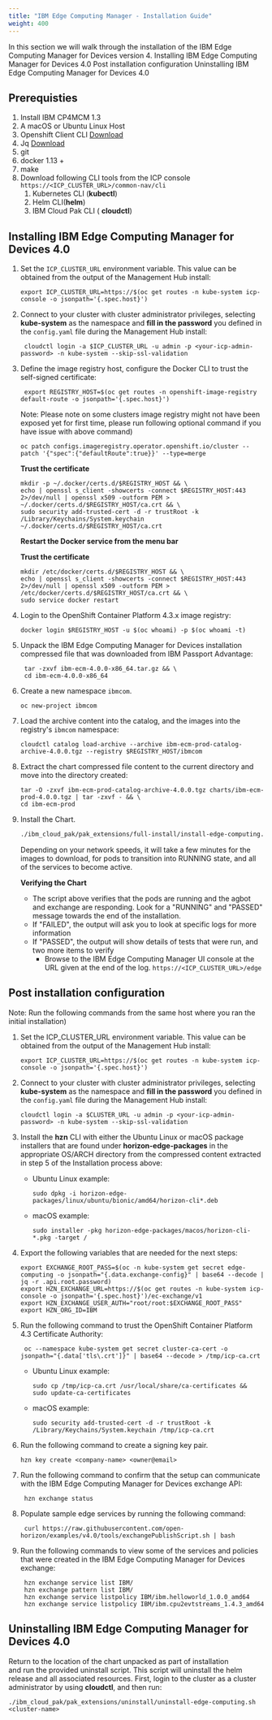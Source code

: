 ```yaml
---
title: "IBM Edge Computing Manager - Installation Guide"
weight: 400
---
```


<PageDescription>
In this section we will walk through the installation of the IBM 
Edge Computing Manager for Devices version 4. 
</PageDescription>

<AnchorLinks>
  <AnchorLink>Installing IBM Edge Computing Manager for Devices 4.0</AnchorLink>
  <AnchorLink>Post installation configuration</AnchorLink>
  <AnchorLink>Uninstalling IBM Edge Computing Manager for Devices 4.0</AnchorLink>
</AnchorLinks>

## Prerequisties

<ul>
</ul>

1. Install IBM CP4MCM 1.3
2. A macOS or Ubuntu Linux Host
3. Openshift Client CLI [Download](https://mirror.openshift.com/pub/openshift-v4/clients/ocp/latest-4.3/)
4. Jq [Download](https://stedolan.github.io/jq/download/)
5. git
6. docker 1.13 +
7. make
8. Download following CLI tools from the ICP console 
`https://<ICP_CLUSTER_URL>/common-nav/cli`
   1. Kubernetes CLI (**kubectl**)
   2. Helm CLI(**helm**)
   3. IBM Cloud Pak CLI ( **cloudctl**)

## Installing IBM Edge Computing Manager for Devices 4.0

<ul>
</ul>

1. Set the `ICP_CLUSTER_URL` environment variable. This value can be 
obtained from the output of the Management Hub install:

   ```shell
   export ICP_CLUSTER_URL=https://$(oc get routes -n kube-system icp-console -o jsonpath='{.spec.host}')
   ```

2. Connect to your cluster with cluster administrator privileges, 
selecting **kube-system** as the namespace and 
**fill in the password** you defined in the `config.yaml` file during the 
Management Hub install:

   ```shell
    cloudctl login -a $ICP_CLUSTER_URL -u admin -p <your-icp-admin-password> -n kube-system --skip-ssl-validation
   ```

3. Define the image registry host, configure the Docker CLI to trust 
the self-signed certificate: 

   ```shell
    export REGISTRY_HOST=$(oc get routes -n openshift-image-registry default-route -o jsonpath='{.spec.host}')
   ```

   <InlineNotification>
   Note: Please note on some clusters image registry might not have been exposed yet for first time, please run following optional command if you have issue with above command)
   </InlineNotification>

   ```shell
   oc patch configs.imageregistry.operator.openshift.io/cluster --patch '{"spec":{"defaultRoute":true}}' --type=merge
   ```

   <Tabs>

   <Tab label="For MacOS">

   **Trust the certificate**

   ```
   mkdir -p ~/.docker/certs.d/$REGISTRY_HOST && \
   echo | openssl s_client -showcerts -connect $REGISTRY_HOST:443 2>/dev/null | openssl x509 -outform PEM > ~/.docker/certs.d/$REGISTRY_HOST/ca.crt && \
   sudo security add-trusted-cert -d -r trustRoot -k /Library/Keychains/System.keychain ~/.docker/certs.d/$REGISTRY_HOST/ca.crt
   ```
    
   **Restart the Docker service from the menu bar**

   </Tab>
   
   <Tab label="For Ubuntu">

   **Trust the certificate**

   ```
   mkdir /etc/docker/certs.d/$REGISTRY_HOST && \
   echo | openssl s_client -showcerts -connect $REGISTRY_HOST:443 2>/dev/null | openssl x509 -outform PEM > /etc/docker/certs.d/$REGISTRY_HOST/ca.crt && \
   sudo service docker restart
   ```
    
   </Tab>

   </Tabs>

4. Login to the OpenShift Container Platform 4.3.x image registry:

   ```shell
   docker login $REGISTRY_HOST -u $(oc whoami) -p $(oc whoami -t)
   ```

5. Unpack the IBM Edge Computing Manager for Devices installation 
compressed file that was downloaded from IBM Passport Advantage:

   ```shell
    tar -zxvf ibm-ecm-4.0.0-x86_64.tar.gz && \
    cd ibm-ecm-4.0.0-x86_64
   ```

6. Create a new namespace `ibmcom`.

   ```shell
   oc new-project ibmcom
   ```

7. Load the archive content into the catalog, and the images into 
the registry's `ibmcom` namespace:

   ```shell
   cloudctl catalog load-archive --archive ibm-ecm-prod-catalog-archive-4.0.0.tgz --registry $REGISTRY_HOST/ibmcom
   ```

8. Extract the chart compressed file content to the current directory 
and move into the directory created:

   ```shell
   tar -O -zxvf ibm-ecm-prod-catalog-archive-4.0.0.tgz charts/ibm-ecm-prod-4.0.0.tgz | tar -zxvf - && \
   cd ibm-ecm-prod
   ```

9. Install the Chart.

   ```bash
   ./ibm_cloud_pak/pak_extensions/full-install/install-edge-computing.sh
   ```

   <InlineNotification>
   Depending on your network speeds, it will take a  few minutes for the images to download, for pods to transition into  RUNNING state, and all of the services to become active.
   </InlineNotification>

   **Verifying the Chart**

   - The script above verifies that the pods are running and the  agbot and exchange are responding. Look for a "RUNNING" and "PASSED"  message towards the end of the installation.
   - If "FAILED", the output will ask you to look at specific logs for more information
   - If "PASSED", the output will show details of tests that were run, and two more items to verify          
     - Browse to the IBM Edge Computing Manager UI console at the 
     URL given at the end of the log. `https://<ICP_CLUSTER_URL>/edge`

## Post installation configuration

<InlineNotification>
Note: Run the following commands from the same host where you ran the initial installation)
</InlineNotification>

<ul>
</ul>

1. Set the ICP_CLUSTER_URL environment variable. This value can be 
obtained from the output of the Management Hub install:

   ```shell
   export ICP_CLUSTER_URL=https://$(oc get routes -n kube-system icp-console -o jsonpath='{.spec.host}')
   ```

2. Connect to your cluster with cluster administrator privileges, 
selecting **kube-system** as the namespace and 
**fill in the password** you defined in the `config.yaml` file during the 
Management Hub install:

   ```shell
   cloudctl login -a $CLUSTER_URL -u admin -p <your-icp-admin-password> -n kube-system --skip-ssl-validation
   ```

3. Install the **hzn** CLI with either the Ubuntu Linux or macOS package installers that are found under **horizon-edge-packages** in the appropriate OS/ARCH directory from the compressed content extracted in step 5 of the Installation process above:

   - Ubuntu Linux example:

     ```shell
     sudo dpkg -i horizon-edge-packages/linux/ubuntu/bionic/amd64/horizon-cli*.deb
     ```

   - macOS example:

     ```shell
     sudo installer -pkg horizon-edge-packages/macos/horizon-cli-*.pkg -target /
     ```

4. Export the following variables that are needed for the next steps:

   ```shell
   export EXCHANGE_ROOT_PASS=$(oc -n kube-system get secret edge-computing -o jsonpath="{.data.exchange-config}" | base64 --decode | jq -r .api.root.password)
   export HZN_EXCHANGE_URL=https://$(oc get routes -n kube-system icp-console -o jsonpath='{.spec.host}')/ec-exchange/v1
   export HZN_EXCHANGE_USER_AUTH="root/root:$EXCHANGE_ROOT_PASS"
   export HZN_ORG_ID=IBM
   ```

5. Run the following command to trust the OpenShift Container Platform 4.3 Certificate Authority:

   ```shell
    oc --namespace kube-system get secret cluster-ca-cert -o jsonpath="{.data['tls\.crt']}" | base64 --decode > /tmp/icp-ca.crt
   ```

   - Ubuntu Linux example:

     ```shell
     sudo cp /tmp/icp-ca.crt /usr/local/share/ca-certificates && sudo update-ca-certificates
     ```

   - macOS example:

     ```shell
     sudo security add-trusted-cert -d -r trustRoot -k /Library/Keychains/System.keychain /tmp/icp-ca.crt
     ```

6. Run the following command to create a signing key pair.

   ```shell
   hzn key create <company-name> <owner@email>
   ```

7. Run the following command to confirm that the setup can communicate with the IBM Edge Computing Manager for Devices exchange API:

   ```shell
    hzn exchange status
   ```

8. Populate sample edge services by running the following command:

   ```shell
    curl https://raw.githubusercontent.com/open-horizon/examples/v4.0/tools/exchangePublishScript.sh | bash
   ```

9. Run the following commands to view some of the services and policies  that were created in the IBM Edge Computing Manager for Devices  exchange:

   ```shell
    hzn exchange service list IBM/
    hzn exchange pattern list IBM/
    hzn exchange service listpolicy IBM/ibm.helloworld_1.0.0_amd64
    hzn exchange service listpolicy IBM/ibm.cpu2evtstreams_1.4.3_amd64
   ```

## Uninstalling IBM Edge Computing Manager for Devices 4.0

Return to the location of the chart unpacked as part of installation  
and run the provided uninstall 	script. This script will uninstall 
the  helm release and all associated resources. First, login to the 
cluster  as a cluster administrator by using **cloudctl**, and then 
run:

```shell
./ibm_cloud_pak/pak_extensions/uninstall/uninstall-edge-computing.sh <cluster-name>
```
